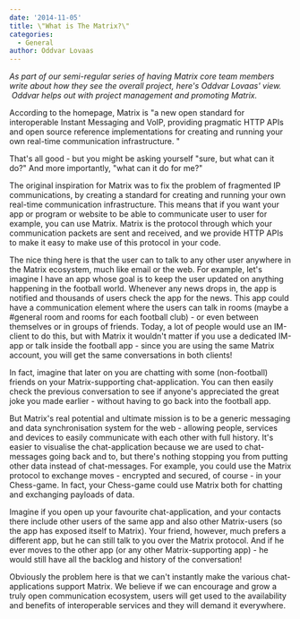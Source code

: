```yaml
---
date: '2014-11-05'
title: \"What is The Matrix?\"
categories:
  - General
author: Oddvar Lovaas
---
```


<em>As part of our semi-regular series of having Matrix core team members write about how they see the overall project, here's Oddvar Lovaas' view.  Oddvar helps out with project management and promoting Matrix.</em>

According to the homepage, Matrix is "a new open standard for interoperable Instant Messaging and VoIP, providing pragmatic HTTP APIs and open source reference implementations for creating and running your own real-time communication infrastructure. "

That's all good - but you might be asking yourself "sure, but what can it do?" And more importantly, "what can it do for me?"

The original inspiration for Matrix was to fix the problem of fragmented IP communications, by creating a standard for creating and running your own real-time communication infrastructure. This means that if you want your app or program or website to be able to communicate user to user for example, you can use Matrix. Matrix is the protocol through which your communication packets are sent and received, and we provide HTTP APIs to make it easy to make use of this protocol in your code.

The nice thing here is that the user can to talk to any other user anywhere in the Matrix ecosystem, much like email or the web. For example, let's imagine I have an app whose goal is to keep the user updated on anything happening in the football world. Whenever any news drops in, the app is notified and thousands of users check the app for the news. This app could have a communication element where the users can talk in rooms (maybe a #general room and rooms for each football club) - or even between themselves or in groups of friends. Today, a lot of people would use an IM-client to do this, but with Matrix it wouldn't matter if you use a dedicated IM-app or talk inside the football app - since you are using the same Matrix account, you will get the same conversations in both clients!

In fact, imagine that later on you are chatting with some (non-football) friends on your Matrix-supporting chat-application. You can then easily check the previous conversation to see if anyone's appreciated the great joke you made earlier - without having to go back into the football app.

But Matrix's real potential and ultimate mission is to be a generic messaging and data synchronisation system for the web - allowing people, services and devices to easily communicate with each other with full history. It's easier to visualise the chat-application because we are used to chat-messages going back and to, but there's nothing stopping you from putting other data instead of chat-messages. For example, you could use the Matrix protocol to exchange moves - encrypted and secured, of course - in your Chess-game. In fact, your Chess-game could use Matrix both for chatting and exchanging payloads of data.

Imagine if you open up your favourite chat-application, and your contacts there include other users of the same app and also other Matrix-users (so the app has exposed itself to Matrix). Your friend, however, much prefers a different app, but he can still talk to you over the Matrix protocol. And if he ever moves to the other app (or any other Matrix-supporting app) - he would still have all the backlog and history of the conversation!

Obviously the problem here is that we can't instantly make the various chat-applications support Matrix. We believe if we can encourage and grow a truly open communication ecosystem, users will get used to the availability and benefits of interoperable services and they will demand it everywhere.